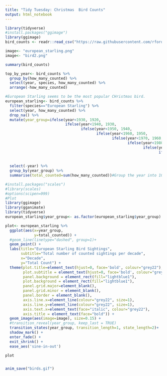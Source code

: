 ---
title: "Tidy Tuesday: Christmas  Bird Counts"
output: html_notebook
---
  

```{r}
library(tidyverse)
#install.packages("ggimage")
library(ggimage)
bird_counts <- readr::read_csv("https://raw.githubusercontent.com/rfordatascience/tidytuesday/master/data/2019/2019-06-18/bird_counts.csv")

image<- "european_starling.png"
image<- "bird2.png"

```


```{r}
summary(bird_counts)
```

```{r}
top_by_year<- bird_counts %>%
  group_by(how_many_counted) %>%
  select(year, species, how_many_counted) %>%
  arrange(-how_many_counted)

#European Starling seems to be the most popular CHristmas bird.
european_starling<- bird_counts %>%
  filter(species=="European Starling") %>%
  select(year, how_many_counted) %>%
  drop_na() %>%
  mutate(year_group=ifelse(year<1930, 1920,
                           ifelse(year<1940, 1930,
                                  ifelse(year<1950, 1940,
                                         ifelse(year<1960, 1950,
                                                ifelse(year<1970, 1960,
                                                       ifelse(year<1980, 1970,
                                                              ifelse(year<1990, 1980,
                                                                     ifelse(year<2000, 1990,
                                                                            ifelse(year<2010, 2000,
                                                                                   ifelse(year<2020, 2010))))))))))) %>%
  select(-year) %>%
  group_by(year_group) %>%
  summarise(total_counted=sum(how_many_counted))#Group the year into 10's

#install.packages("scales")
#library(scales)
#options(scipen=999)
#Plot
library(ggimage)
library(gganimate)
library(tidyverse)
european_starling$year_group<- as.factor(european_starling$year_group)

plot<- european_starling %>%
  ggplot(aes(x=year_group,
             y=total_counted)) +
  #geom_line(linetype="dashed", group=1)+
  geom_point() +
  labs(title="European Starling Bird Sightings",
       subtitle="Total number of counted sightings per decade",
       x="Decade",
       y="Total Count") +
  theme(plot.title=element_text(hjust=0, face='bold', colour="grey22"),
        plot.subtitle = element_text(hjust=0, face='bold', colour="grey22"),
        panel.background = element_rect(fill="lightblue1"),
        plot.background = element_rect(fill="lightblue1"),
        panel.grid.major=element_blank(),
        panel.grid.minor = element_blank(),
        panel.border = element_blank(),
        axis.line.x=element_line(colour="grey22", size=1),
        axis.line.y=element_line(colour="grey22", size=1),
        axis.text.x=element_text(face="italic", colour="grey22"),
        axis.title = element_text(face="bold")) +
  geom_image(aes(image=image), size=0.15) +
  #transition_reveal(year_group, keep_last = TRUE)
  transition_states(year_group, transition_length=1, state_length=2)+
  shadow_mark() +
  enter_fade() +
  exit_shrink() +
  ease_aes('sine-in-out')

plot


anim_save("birds.gif")
```



